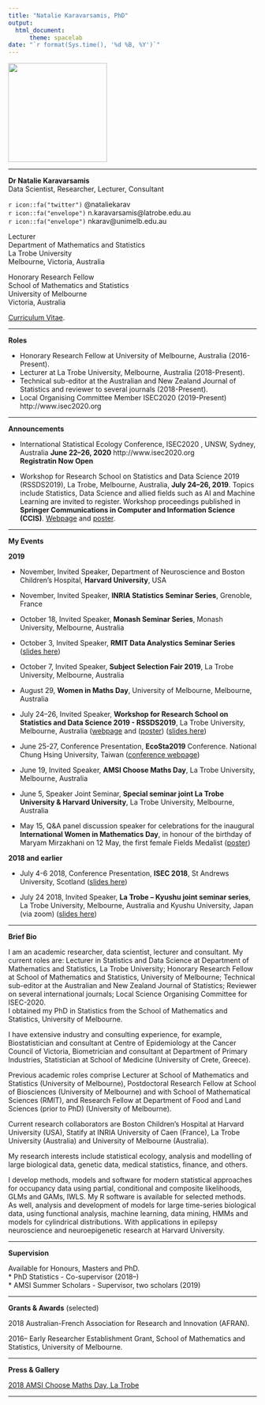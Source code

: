 ```yaml
---
title: "Natalie Karavarsamis, PhD"
output: 
  html_document:
      theme: spacelab
date: "`r format(Sys.time(), '%d %B, %Y')`"
---
```


<img src= "https://github.com/natalie-karavarsamis/natalie-karavarsamis.github.io/blob/master/Staff_pic.png?raw=true" style="width: 200px;"/>

[//]: # (<img src= "https://github.com/natalie-karavarsamis/natalie-karavarsamis.github.io/blob/master/IMG_1726.jpg?raw=true" style="width: 200px;"/>)

---

**Dr Natalie Karavarsamis** <br>
Data Scientist, Researcher, Lecturer, Consultant

`r icon::fa("twitter")`  @nataliekarav <br>
`r icon::fa("envelope")` n.karavarsamis@latrobe.edu.au <br>
`r icon::fa("envelope")` nkarav@unimelb.edu.au

Lecturer  <br>
Department of Mathematics and Statistics <br>
La Trobe University <br>
Melbourne, Victoria, Australia <br>

Honorary Research Fellow <br>
School of Mathematics and Statistics <br>
University of Melbourne <br>
Victoria, Australia <br>


[Curriculum Vitae](Karavarsamis_master_CV.pdf).

---

**Roles**

* Honorary Research Fellow at University of Melbourne, Australia (2016-Present).
* Lecturer at La Trobe University, Melbourne, Australia (2018-Present).
* Technical sub-editor at the Australian and New Zealand Journal of Statistics and reviewer to several journals (2018-Present). 
* Local Organising Committee Member ISEC2020 (2019-Present) http://www.isec2020.org 

---

**Announcements** 

* International Statistical Ecology Conference, ISEC2020 , UNSW, Sydney, Australia **June 22--26, 2020** http://www.isec2020.org <br> **Registratin Now Open** 


* Workshop for Research School on Statistics and Data Science 2019 (RSSDS2019), La Trobe, Melbourne, Australia, **July 24--26, 2019**.  Topics include Statistics, Data Science and allied fields such as AI and Machine Learning are invited to register.
Workshop proceedings published in **Springer Communications in Computer and Information Science (CCIS)**. 
[Webpage]( https://sites.google.com/view/rssds2019/home) and 
[poster](Call_for_papers_poster.pdf).


---

**My Events**

**2019**

* November, Invited Speaker, Department of Neuroscience and Boston Children's Hospital, **Harvard University**, USA

* November, Invited Speaker, **INRIA Statistics Seminar Series**, Grenoble, France 

* October 18, Invited Speaker, **Monash Seminar Series**, Monash University, Melbourne, Australia 

* October 3, Invited Speaker, **RMIT Data Analystics Seminar Series** ([slides here](RMIT-Karavarsamis-2019.pdf))

* October 7, Invited Speaker, **Subject Selection Fair 2019**, La Trobe University, Melbourne, Australia

* August 29, **Women in Maths Day**, University of Melbourne, Melbourne, Australia 

* July 24--26, Invited Speaker, **Workshop for Research School on Statistics and Data Science 2019 - RSSDS2019**, La Trobe University, Melbourne, Australia ([webpage]( https://sites.google.com/view/rssds2019/home) and 
([poster](Call_for_papers_poster.pdf)) ([slides here](RSSDS-workshop-2019.pdf))

* June 25-27, Conference Presentation, **EcoSta2019** Conference. National Chung Hsing University, Taiwan ([conference webpage](http://cmstatistics.org/EcoSta2019/index.php))

* June 19, Invited Speaker, **AMSI Choose Maths Day**, La Trobe University, Melbourne, Australia

* June 5, Speaker Joint Seminar, **Special seminar joint La Trobe University & Harvard University**, La Trobe University, Melbourne, Australia

* May 15, Q&A panel discussion speaker for celebrations for the inaugural **International Women in Mathematics Day**, in honour of the birthday of Maryam Mirzakhani on 12 May, the first female Fields Medalist
([poster](WomenInMathsPublicLecture.pdf))


**2018 and earlier**

* July 4-6 2018, Conference Presentation, **ISEC 2018**, St Andrews University, Scotland ([slides here](thu-c-2-karavarsamis-2348.pdf))

* July 24 2018, Invited Speaker, **La Trobe -- Kyushu joint seminar series**, La Trobe University, Melbourne, Australia and Kyushu University, Japan (via zoom) ([slides here](Score-Test-2018_Presentation_Kyushu.pdf))


---

**Brief Bio**

I am an academic researcher, data scientist, lecturer and consultant. My current roles are: Lecturer in Statistics and Data Science at Department of Mathematics and Statistics, La Trobe University; Honorary Research Fellow at School of Mathematics and Statistics, University of Melbourne; Technical sub-editor at the Australian and New Zealand Journal of Statistics; Reviewer on several international journals; Local Science Organising Committee for ISEC-2020. <br>
I obtained my PhD in Statistics from the School of Mathematics and Statistics, University of Melbourne.

I have extensive industry and consulting experience, for example, Biostatistician and consultant at Centre of Epidemiology at the Cancer Council of Victoria, Biometrician and consultant at Department of Primary Industries, Statistician at School of Medicine (University of Crete, Greece). 

Previous academic roles comprise Lecturer at School of Mathematics and Statistics (University of Melbourne), Postdoctoral Research Fellow at School of Biosciences (University of Melbourne) and with School of Mathematical Sciences (RMIT), and Research Fellow at Department of Food and Land Sciences (prior to PhD) (University of Melbourne). 

Current research collaborators are Boston Children’s Hospital at Harvard University (USA), Statify at INRIA University of Caen (France), La Trobe University (Australia) and University of Melbourne (Australia).

My research interests include statistical ecology, analysis and modelling of large biological data, genetic data, medical statistics, finance, and others.

I develop methods, models and software for modern statistical approaches for occupancy data using partial, conditional and composite likelihoods, GLMs and GAMs, IWLS. My R software is available for selected methods. <br>
As well, analysis and development of models for large time-series biological data, using  functional analysis, machine learning, data mining, HMMs and models for cylindrical distributions. With applications in epilepsy neuroscience and neuroepigenetic research at Harvard University.


---

**Supervision** 

Available for Honours, Masters and PhD.  
* PhD Statistics - Co-supervisor (2018--) <br>
* AMSI Summer Scholars - Supervisor, two scholars (2019)

---

**Grants & Awards** (selected)

2018 Australian-French Association for Research and Innovation (AFRAN). 

2016-- Early Researcher Establishment Grant, School of Mathematics and Statistics, University of Melbourne.


---

**Press & Gallery**

[2018 AMSI Choose Maths Day, La Trobe](CHOOSEMATHS_comes_to_La_Trobe-Intranet.pdf)

---


